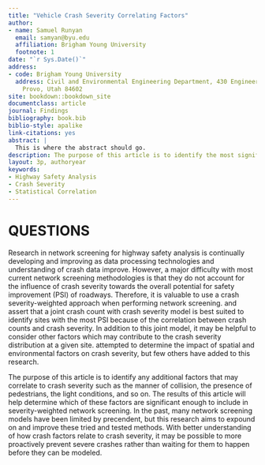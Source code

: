 ```yaml
---
title: "Vehicle Crash Severity Correlating Factors"
author:
- name: Samuel Runyan
  email: samyan@byu.edu
  affiliation: Brigham Young University
  footnote: 1
date: "`r Sys.Date()`"
address:
- code: Brigham Young University
  address: Civil and Environmental Engineering Department, 430 Engineering Building,
    Provo, Utah 84602
site: bookdown::bookdown_site
documentclass: article
journal: Findings
bibliography: book.bib
biblio-style: apalike
link-citations: yes
abstract: |
  This is where the abstract should go.
description: The purpose of this article is to identify the most significant correlating factors to crash severity when performing highway safety analysis.
layout: 3p, authoryear
keywords:
- Highway Safety Analysis
- Crash Severity
- Statistical Correlation
---
```


# QUESTIONS {#intro}


Research in network screening for highway safety analysis is continually developing and improving as data processing technologies and understanding of crash data improve. However, a major difficulty with most current network screening methodologies is that they do not account for the influence of crash severity towards the overall potential for safety improvement (PSI) of roadways. Therefore, it is valuable to use a crash severity-weighted approach when performing network screening. \cite{yasmin2018} and \cite{afghari2020} assert that a joint crash count with crash severity model is best suited to identify sites with the most PSI because of the correlation between crash counts and crash severity. In addition to this joint model, it may be helpful to consider other factors which may contribute to the crash severity distribution at a given site. \cite{ghadi2020} attempted to determine the impact of spatial and environmental factors on crash severity, but few others have added to this research.

The purpose of this article is to identify any additional factors that may correlate to crash severity such as the manner of collision, the presence of pedestrians, the light conditions, and so on. The results of this article will help determine which of these factors are significant enough to include in severity-weighted network screening. In the past, many network screening models have been limited by precendent, but this research aims to expound on and improve these tried and tested methods. With better understanding of how crash factors relate to crash severity, it may be possible to more proactively prevent severe crashes rather than waiting for them to happen before they can be modeled.